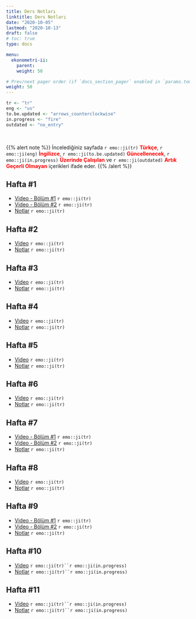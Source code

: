 ```yaml
---
title: Ders Notları
linktitle: Ders Notları
date: "2020-10-05"
lastmod: "2020-10-13"
draft: false
# toc: true
type: docs

menu:
  ekonometri-ii:
    parent: 
    weight: 50

# Prev/next pager order (if `docs_section_pager` enabled in `params.toml`)
weight: 50
---
```


```r
tr <- "tr"
eng <- "us"
to.be.updated <- "arrows_counterclockwise"
in.progress <- "fire"
outdated <- "no_entry"
```

<br>

{{% alert note %}}
İncelediğiniz sayfada `r emo::ji(tr)` <font color="red">**Türkçe**</font>, `r emo::ji(eng)` <font color="red">**İngilizce**</font>, `r emo::ji(to.be.updated)` <font color="red">**Güncellenecek**</font>, `r emo::ji(in.progress)` <font color="red">**Üzerinde Çalışılan**</font> ve `r emo::ji(outdated)` <font color="red">**Artık Geçerli Olmayan**</font> içerikleri ifade eder.
{{% /alert %}}

## Hafta #1
- [Video - Bölüm #1](https://www.youtube.com/watch?v=cGjkSr9Woe0&list=PLGdlUqXbpitlL_CbPiev5Lu0j3dKvQq7x&index=1) `r emo::ji(tr)`
- [Video - Bölüm #2](https://www.youtube.com/watch?v=Lo9i11qck84&list=PLGdlUqXbpitlL_CbPiev5Lu0j3dKvQq7x&index=2) `r emo::ji(tr)`
- [Notlar](`r paste0(ekonometri.ii.path, "Ekonometri_II - Hafta 1 (Kara).pdf")`) `r emo::ji(tr)`

## Hafta #2
- [Video](https://www.youtube.com/watch?v=F42-FX-cwf4&list=PLGdlUqXbpitlL_CbPiev5Lu0j3dKvQq7x&index=3) `r emo::ji(tr)`
- [Notlar](`r paste0(ekonometri.ii.path, "Ekonometri_II - Hafta 2 (Kara).pdf")`) `r emo::ji(tr)`

## Hafta #3
- [Video](https://www.youtube.com/watch?v=_ngfCC2OL2o&list=PLGdlUqXbpitlL_CbPiev5Lu0j3dKvQq7x&index=4) `r emo::ji(tr)`
- [Notlar](`r paste0(ekonometri.ii.path, "Ekonometri_II - Hafta 3 (Kara).pdf")`) `r emo::ji(tr)`

## Hafta #4
- [Video](https://www.youtube.com/watch?v=QPZU27oJErg&list=PLGdlUqXbpitlL_CbPiev5Lu0j3dKvQq7x&index=5) `r emo::ji(tr)`
- [Notlar](`r paste0(ekonometri.ii.path, "Ekonometri_II - Hafta 4 (Kara).pdf")`) `r emo::ji(tr)`

## Hafta #5
- [Video](https://www.youtube.com/watch?v=zZRtTn-feQQ&list=PLGdlUqXbpitlL_CbPiev5Lu0j3dKvQq7x&index=6) `r emo::ji(tr)`
- [Notlar](`r paste0(ekonometri.ii.path, "Ekonometri_II - Hafta 5 (Kara).pdf")`) `r emo::ji(tr)`

## Hafta #6
- [Video](https://www.youtube.com/watch?v=tr9pzWxAzG8&list=PLGdlUqXbpitlL_CbPiev5Lu0j3dKvQq7x&index=7) `r emo::ji(tr)`
- [Notlar](`r paste0(ekonometri.ii.path, "Ekonometri_II - Hafta 6 (Kara).pdf")`) `r emo::ji(tr)`

## Hafta #7
- [Video - Bölüm #1](https://www.youtube.com/watch?v=wSovMYCN6OQ&list=PLGdlUqXbpitlL_CbPiev5Lu0j3dKvQq7x&index=8) `r emo::ji(tr)`
- [Video - Bölüm #2](https://www.youtube.com/watch?v=YjXVjTq-5rk&list=PLGdlUqXbpitlL_CbPiev5Lu0j3dKvQq7x&index=9) `r emo::ji(tr)`
- [Notlar](`r paste0(ekonometri.ii.path, "Ekonometri_II - Hafta 7 (Kara).pdf")`) `r emo::ji(tr)`

## Hafta #8
- [Video](https://www.youtube.com/watch?v=YuMAc817mC8&list=PLGdlUqXbpitlL_CbPiev5Lu0j3dKvQq7x&index=10) `r emo::ji(tr)`
- [Notlar](`r paste0(ekonometri.ii.path, "Ekonometri_II - Hafta 8 (Kara).pdf")`) `r emo::ji(tr)`

## Hafta #9
- [Video - Bölüm #1](https://www.youtube.com/watch?v=WLjZYBj_cfE&list=PLGdlUqXbpitlL_CbPiev5Lu0j3dKvQq7x&index=11) `r emo::ji(tr)`
- [Video - Bölüm #2](https://www.youtube.com/watch?v=hSQWbzQB9Yc&list=PLGdlUqXbpitlL_CbPiev5Lu0j3dKvQq7x&index=12) `r emo::ji(tr)`
- [Notlar](`r paste0(ekonometri.ii.path, "Ekonometri_II - Hafta 9 (Kara).pdf")`) `r emo::ji(tr)`

## Hafta #10
- [Video]() `r emo::ji(tr)``r emo::ji(in.progress)`
- [Notlar](`r paste0(ekonometri.ii.path, "Ekonometri_II - Hafta 10 (Kara).pdf")`) `r emo::ji(tr)``r emo::ji(in.progress)`

## Hafta #11
- [Video]() `r emo::ji(tr)``r emo::ji(in.progress)`
- [Notlar](`r paste0(ekonometri.ii.path, "Ekonometri_II - Hafta 11 (Kara).pdf")`) `r emo::ji(tr)``r emo::ji(in.progress)`
